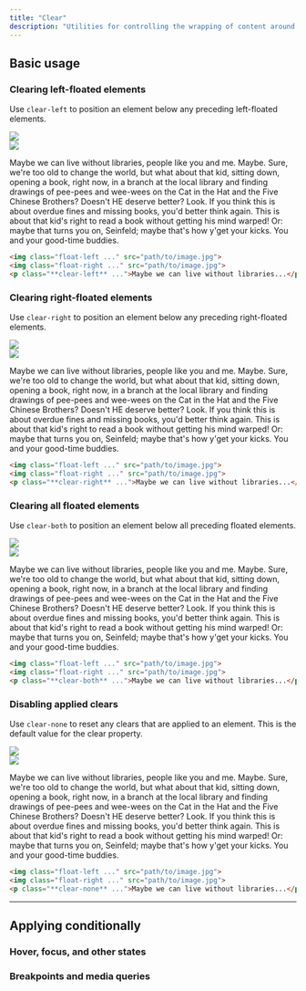 ```yaml
---
title: "Clear"
description: "Utilities for controlling the wrapping of content around an element."
---
```




## Basic usage

### Clearing left-floated elements

Use `clear-left` to position an element below any preceding left-floated elements.

<Example resizable p="none">
  <div class="mx-4 bg-white shadow-xl p-8 text-zinc-700 text-sm sm:text-base leading-6 sm:leading-7 dark:bg-zinc-800 dark:text-zinc-400">
    <div class="float-left mb-4 rounded-xl overflow-hidden">
      <div class="relative aspect-w-1 aspect-h-1 sm:aspect-w-16 sm:aspect-h-9 w-24 sm:w-44">
        <img class="object-cover" src="https://images.unsplash.com/photo-1554629947-334ff61d85dc?ixid=MnwxMjA3fDB8MHxwaG90by1wYWdlfHx8fGVufDB8fHx8&ixlib=rb-1.2.1&auto=format&fit=crop&w=320&q=80" />
        <div class="absolute inset-0 ring-1 ring-inset ring-black/10 rounded-xl"></div>
      </div>
    </div>
    <div class="float-right ml-6 mb-4 rounded-xl overflow-hidden ">
      <div class="relative aspect-w-1 aspect-h-1 sm:aspect-w-16 sm:aspect-h-9 w-40 sm:w-64">
        <img class="object-cover" src="https://images.unsplash.com/photo-1554629947-334ff61d85dc?ixid=MnwxMjA3fDB8MHxwaG90by1wYWdlfHx8fGVufDB8fHx8&ixlib=rb-1.2.1&auto=format&fit=crop&w=320&q=80" />
        <div class="absolute inset-0 ring-1 ring-inset ring-black/10 rounded-xl"></div>
      </div>
    </div>
    <p class="clear-left text-justify">Maybe we can live without libraries, people like you and me. Maybe. Sure, we're too old to change the world, but what about that kid, sitting down, opening a book, right now, in a branch at the local library and finding drawings of pee-pees and wee-wees on the Cat in the Hat and the Five Chinese Brothers? Doesn't HE deserve better? Look. If you think this is about overdue fines and missing books, you'd better think again. This is about that kid's right to read a book without getting his mind warped! Or: maybe that turns you on, Seinfeld; maybe that's how y'get your kicks. You and your good-time buddies.</p>
  </div>
</Example>

```html
<img class="float-left ..." src="path/to/image.jpg">
<img class="float-right ..." src="path/to/image.jpg">
<p class="**clear-left** ...">Maybe we can live without libraries...</p>
```

### Clearing right-floated elements

Use `clear-right` to position an element below any preceding right-floated elements.

<Example resizable p="none">
  <div class="mx-4 bg-white shadow-xl p-8 text-zinc-700 text-sm sm:text-base leading-6 sm:leading-7 dark:bg-zinc-800 dark:text-zinc-400">
    <div class="float-left mr-6 mb-4 rounded-xl overflow-hidden">
      <div class="relative aspect-w-4 aspect-h-5 sm:aspect-w-16 sm:aspect-h-9 w-28 sm:w-64">
        <img class="object-cover" src="https://images.unsplash.com/photo-1554629947-334ff61d85dc?ixid=MnwxMjA3fDB8MHxwaG90by1wYWdlfHx8fGVufDB8fHx8&ixlib=rb-1.2.1&auto=format&fit=crop&w=320&q=80" />
        <div class="absolute inset-0 ring-1 ring-inset ring-black/10 rounded-xl"></div>
      </div>
    </div>
    <div class="float-right mb-4 rounded-xl overflow-hidden ">
      <div class="relative aspect-w-4 aspect-h-5 sm:aspect-w-16 sm:aspect-h-9 w-20 sm:w-44">
        <img class="object-cover" src="https://images.unsplash.com/photo-1554629947-334ff61d85dc?ixid=MnwxMjA3fDB8MHxwaG90by1wYWdlfHx8fGVufDB8fHx8&ixlib=rb-1.2.1&auto=format&fit=crop&w=320&q=80" />
        <div class="absolute inset-0 ring-1 ring-inset ring-black/10 rounded-xl"></div>
      </div>
    </div>
    <p class="clear-right text-justify">Maybe we can live without libraries, people like you and me. Maybe. Sure, we're too old to change the world, but what about that kid, sitting down, opening a book, right now, in a branch at the local library and finding drawings of pee-pees and wee-wees on the Cat in the Hat and the Five Chinese Brothers? Doesn't HE deserve better? Look. If you think this is about overdue fines and missing books, you'd better think again. This is about that kid's right to read a book without getting his mind warped! Or: maybe that turns you on, Seinfeld; maybe that's how y'get your kicks. You and your good-time buddies.</p>
  </div>
</Example>

```html
<img class="float-left ..." src="path/to/image.jpg">
<img class="float-right ..." src="path/to/image.jpg">
<p class="**clear-right** ...">Maybe we can live without libraries...</p>
```

### Clearing all floated elements

Use `clear-both` to position an element below all preceding floated elements.

<Example resizable p="none">
  <div class="mx-4 bg-white shadow-xl p-8 text-zinc-700 text-sm sm:text-base leading-6 sm:leading-7 dark:bg-zinc-800 dark:text-zinc-400">
    <div class="float-left mb-4 rounded-xl overflow-hidden">
      <div class="relative aspect-w-16 aspect-h-9 w-44">
        <img class="object-cover" src="https://images.unsplash.com/photo-1554629947-334ff61d85dc?ixid=MnwxMjA3fDB8MHxwaG90by1wYWdlfHx8fGVufDB8fHx8&ixlib=rb-1.2.1&auto=format&fit=crop&w=320&q=80" />
        <div class="absolute inset-0 ring-1 ring-inset ring-black/10 rounded-xl"></div>
      </div>
    </div>
    <div class="float-right ml-6 mb-4 rounded-xl overflow-hidden ">
      <div class="relative aspect-w-16 aspect-h-9 w-64">
        <img class="object-cover" src="https://images.unsplash.com/photo-1554629947-334ff61d85dc?ixid=MnwxMjA3fDB8MHxwaG90by1wYWdlfHx8fGVufDB8fHx8&ixlib=rb-1.2.1&auto=format&fit=crop&w=320&q=80" />
        <div class="absolute inset-0 ring-1 ring-inset ring-black/10 rounded-xl"></div>
      </div>
    </div>
    <p class="clear-both text-justify">Maybe we can live without libraries, people like you and me. Maybe. Sure, we're too old to change the world, but what about that kid, sitting down, opening a book, right now, in a branch at the local library and finding drawings of pee-pees and wee-wees on the Cat in the Hat and the Five Chinese Brothers? Doesn't HE deserve better? Look. If you think this is about overdue fines and missing books, you'd better think again. This is about that kid's right to read a book without getting his mind warped! Or: maybe that turns you on, Seinfeld; maybe that's how y'get your kicks. You and your good-time buddies.</p>
  </div>
</Example>

```html
<img class="float-left ..." src="path/to/image.jpg">
<img class="float-right ..." src="path/to/image.jpg">
<p class="**clear-both** ...">Maybe we can live without libraries...</p>
```

### Disabling applied clears

Use `clear-none` to reset any clears that are applied to an element. This is the default value for the clear property.

<Example resizable p="none">
  <div class="mx-4 bg-white shadow-xl p-8 text-zinc-700 dark:bg-zinc-800 dark:text-zinc-400">
    <div class="relative float-left mr-6 mb-4 rounded-xl overflow-hidden">
      <div class="relative aspect-w-16 aspect-h-9 w-44">
        <img class="h-24 object-cover" src="https://images.unsplash.com/photo-1554629947-334ff61d85dc?ixid=MnwxMjA3fDB8MHxwaG90by1wYWdlfHx8fGVufDB8fHx8&ixlib=rb-1.2.1&auto=format&fit=crop&w=320&q=80" />
        <div class="absolute inset-0 ring-1 ring-inset ring-black/10 rounded-xl"></div>
      </div>
    </div>
    <div class="relative float-right ml-6 mb-4 rounded-xl overflow-hidden">
      <div class="relative aspect-w-16 aspect-h-9 w-64">
        <img class="h-36 object-cover" src="https://images.unsplash.com/photo-1554629947-334ff61d85dc?ixid=MnwxMjA3fDB8MHxwaG90by1wYWdlfHx8fGVufDB8fHx8&ixlib=rb-1.2.1&auto=format&fit=crop&w=320&q=80" />
        <div class="absolute inset-0 ring-1 ring-inset ring-black/10 rounded-xl"></div>
      </div>
    </div>
    <p class="clear-none text-justify">Maybe we can live without libraries, people like you and me. Maybe. Sure, we're too old to change the world, but what about that kid, sitting down, opening a book, right now, in a branch at the local library and finding drawings of pee-pees and wee-wees on the Cat in the Hat and the Five Chinese Brothers? Doesn't HE deserve better? Look. If you think this is about overdue fines and missing books, you'd better think again. This is about that kid's right to read a book without getting his mind warped! Or: maybe that turns you on, Seinfeld; maybe that's how y'get your kicks. You and your good-time buddies.</p>
  </div>
</Example>

```html
<img class="float-left ..." src="path/to/image.jpg">
<img class="float-right ..." src="path/to/image.jpg">
<p class="**clear-none** ...">Maybe we can live without libraries...</p>
```

---

## <Heading ignore>Applying conditionally</Heading>

### <Heading ignore>Hover, focus, and other states</Heading>

<HoverFocusAndOtherStates defaultClass="clear-left" featuredClass="clear-none" element="p" />

### <Heading ignore>Breakpoints and media queries</Heading>

<BreakpointsAndMediaQueries defaultClass="clear-left" featuredClass="clear-none" element="p" />
